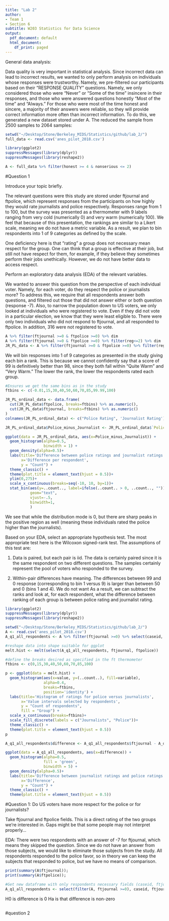 ```yaml
---
title: "Lab 2"
author:
- Team 1
- Section 6
subtitle: W203 Statistics for Data Science
output:
  pdf_document: default
  html_document:
    df_print: paged
---
```


General data analysis:

Data quality is very important in statistical analysis. Since incorrect data can lead to incorrect results, we wanted to only perform analysis on individuals whose responses were trustworthy. Namely, we pre-filtered our participants based on their "RESPONSE QUALITY" questions. Namely, we only considered those who were "Never" or "Some of the time" insincere in their responses, and those who were answered questions honestly "Most of the time" and "Always." For those who were most of the time honest and sincere, a majority of their answers were reliable, so they will provide correct information more often than incorrect information. To do this, we generated a new dataset stored under A. The reduced the sample from 2500 samples to 2064 samples:

```r
setwd("~/Desktop/Stone/Berkeley_MIDS/Statistics/github/lab_2/")
full_data <- read.csv('anes_pilot_2018.csv')

library(ggplot2)
suppressMessages(library(dplyr))
suppressMessages(library(reshape2))

A <- full_data %>% filter(honest >= 4 & nonserious <= 2)
```

#Question 1

Introduce your topic briefly.

The relevant questions were this study are stored under ftjournal and ftpolice, which represent responses from the participants on how highly they would rate journalists and police respectively. Responses range from 1 to 100, but the survey was presented as a thermometer with 9 labels ranging from very cold (numerically 0) and very warm (numerically 100). We feel that because of this presentation, the rankings are similar to a Likert scale, meaning we do not have a metric variable. As a result, we plan to bin respondents into 1 of 9 categories as defined by the scale. 

One deficiency here is that "rating" a group does not necessary mean respect for the group. One can think that a group is effective at their job, but still not have respect for them, for example, if they believe they sometimes perform their jobs unethically. However, we do not have better data to access respect. 


Perform an exploratory data analysis (EDA) of the relevant variables.

We wanted to answer this question from the perspective of each individual voter. Namely, for each voter, do they respect the police or journalists more? To address this, we require that all respondents answer both questions, and filtered out those that did not answer either or both question (response -7). Also, to narrow the population down to US voters, we only looked at individuals who were registered to vote. Even if they did not vote in a particular election, we know that they were least eligible to. There were only two individuals who did not respond to ftjournal, and all responded to ftpolice. In addition, 316 were not registered to vote.  

```r
A %>% filter(ftjournal >=0 & ftpolice >=0) %>% dim
A %>% filter(ftjournal >=0 & ftpolice >=0) %>% filter(reg<=2) %>% dim
JR_PL_data <- A %>% filter(ftjournal >=0 & ftpolice >=0) %>% filter(reg<=2) %>% select(caseid, ftpolice, ftjournal)

```

We will bin responses into 1 of 9 categories as presented in the study giving each bin a rank. This is because we cannot confidently say that a score of 99 is definitively better than 98, since they both fall within "Quite Warm" and "Very Warm." The lower the rank, the lower the respondents rated each group. 

```r
#Ensures we get the same bins as in the study
ftbins <- c(-0.01,15,30,40,50,60,70,85,99.99,100)

JR_PL_ordinal_data <- data.frame(
  cut(JR_PL_data$ftpolice, breaks=ftbins) %>% as.numeric(),
  cut(JR_PL_data$ftjournal, breaks=ftbins) %>% as.numeric()
)
colnames(JR_PL_ordinal_data) <- c("Police Rating", 'Journalist Rating')

JR_PL_ordinal_data$Police_minus_Journalist <- JR_PL_ordinal_data$`Police Rating` - JR_PL_ordinal_data$`Journalist Rating`

ggplot(data = JR_PL_ordinal_data, aes(x=Police_minus_Journalist)) +
  geom_histogram(alpha=0.5,
                 binwidth = 1) +
  geom_density(alpha=0.5)+
  labs(title='Difference between police ratings and journalist ratings',
       x='Difference per respondent', 
       y = "Count") +
  theme_classic() +
  theme(plot.title = element_text(hjust = 0.5))+
  ylim(0,275)+
  scale_x_continuous(breaks=seq(-10, 10, by=1))+
  stat_bin(aes(y=..count.., label=ifelse(..count.. > 0, ..count.., "")), 
           geom="text", 
           vjust=-.5,
           binwidth=1,
           )
```

We see that while the distribution mode is 0, but there are sharp peaks in the positive region as well (meaning these individuals rated the police higher than the journalists).

Based on your EDA, select an appropriate hypothesis test. 
The most appropriate test here is the Wilcoxon signed-rank test. The assumptions of this test are:

1. Data is paired, but each pair is iid. The data is certainly paired since it is the same respondent on two different questions. The samples certainly represent the pool of voters who responded to the survey.

2. Within-pair differences have meaning. The differences between 99 and 0 response (corresponding to bin 1 versus 9) is larger than between 50 and 0 (bins 1 and 4). We do not want As a result, we can subtract the ranks and look at, for each respondent, what the difference between ranking of each group is between police rating and journalist rating. 


```r
library(ggplot2)
suppressMessages(library(dplyr))
suppressMessages(library(reshape2))

setwd("~/Desktop/Stone/Berkeley_MIDS/Statistics/github/lab_2/")
A <- read.csv('anes_pilot_2018.csv')
A_q1_all_respondents <- A %>% filter(ftjournal >=0) %>% select(caseid, ftjournal, ftpolice)

#reshape data into shape suitable for ggplot
melt.hist <- melt(select(A_q1_all_respondents, ftjournal, ftpolice))

#define the breaks desired as specified in the ft thermometer
ftbins <- c(0,15,30,40,50,60,70,85,100)

p <- ggplot(data = melt.hist) +
  geom_histogram(aes(x=value, y=(..count..), fill=variable),
                 alpha=0.4,
                 breaks=ftbins,
                 position='identity') +
  labs(title='Histogram of ratings for police versus journalists',
       x='Value intervals selected by respondents', 
       y = "Count of respondents",
       fill = "Group") +
  scale_x_continuous(breaks=ftbins)+
  scale_fill_discrete(labels = c("Journalists", "Police"))+
  theme_classic() +
  theme(plot.title = element_text(hjust = 0.5))
p
```

```r
A_q1_all_respondents$difference <- A_q1_all_respondents$ftjournal - A_q1_all_respondents$ftpolice

ggplot(data = A_q1_all_respondents, aes(x=difference)) +
  geom_histogram(alpha=0.5,
                 fill = 'green',
                 binwidth = 5) +
  geom_density(alpha=0.5)+
  labs(title='Difference between journalist ratings and police ratings',
       x='Difference', 
       y = "Count") +
  theme_classic() +
  theme(plot.title = element_text(hjust = 0.5))
```

#Question 1: Do US voters have more respect for the police or for journalists?

Take ftjournal and ftpolice fields. This is a direct rating of the two groups we're interested in. Gaps might be that some people may not interpret properly...

EDA:
There were two respondents with an answer of -7 for ftjournal, which means they skipped the question. Since we do not have an answer from those subjects, we would like to eliminate those subjects from the study. All respondents responded to the police favor, so in theory we can keep the subjects that responded to police, but we have no means of comparison.

```r
print(summary(A$ftjournal));
print(summary(A$ftpolice));

#Get new dataframe with only respondents necessary fields (caseid, ftjournal, ftpolice)
A_q1_all_respondents <- select(filter(A, ftjournal >=0), caseid, ftjournal, ftpolice)
```


H0 is difference is 0
Ha is that difference is non-zero

```r

```



#question 2

